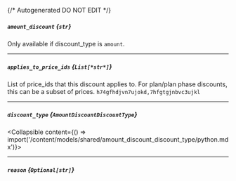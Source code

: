 {/* Autogenerated DO NOT EDIT  */}

##### `amount_discount` *{`str`}*
Only available if discount_type is `amount`.

---
##### `applies_to_price_ids` *{`List[*str*]`}*
List of price_ids that this discount applies to. For plan/plan phase discounts, this can be a subset of prices.
`h74gfhdjvn7ujokd,7hfgtgjnbvc3ujkl`

---
##### `discount_type` *{`AmountDiscountDiscountType`}*
<Collapsible content={() => import('/content/models/shared/amount_discount_discount_type/python.mdx')}>
</Collapsible>

---
##### `reason` *{`Optional[str]`}*

